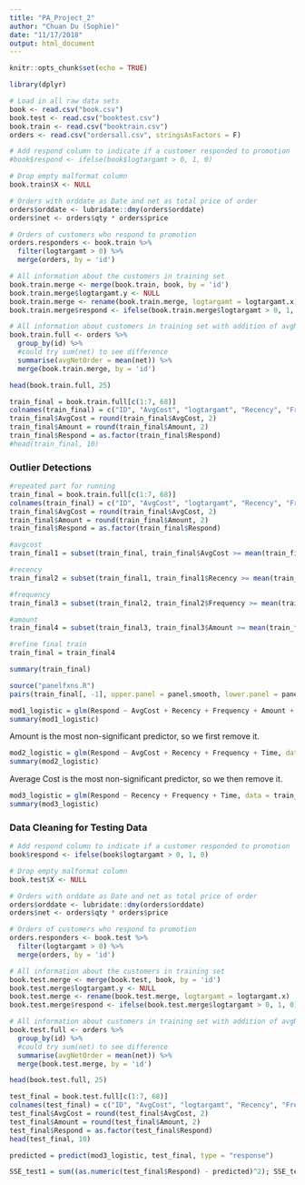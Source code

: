 ```yaml
---
title: "PA_Project_2"
author: "Chuan Du (Sophie)"
date: "11/17/2018"
output: html_document
---
```


```r
knitr::opts_chunk$set(echo = TRUE)
```

```r
library(dplyr)
```

```r
# Load in all raw data sets
book <- read.csv("book.csv")
book.test <- read.csv("booktest.csv")
book.train <- read.csv("booktrain.csv")
orders <- read.csv("ordersall.csv", stringsAsFactors = F)
```

```r
# Add respond column to indicate if a customer responded to promotion
#book$respond <- ifelse(book$logtargamt > 0, 1, 0)

# Drop empty malformat column
book.train$X <- NULL

# Orders with orddate as Date and net as total price of order
orders$orddate <- lubridate::dmy(orders$orddate)
orders$net <- orders$qty * orders$price

# Orders of customers who respond to promotion
orders.responders <- book.train %>% 
  filter(logtargamt > 0) %>%
  merge(orders, by = 'id')

# All information about the customers in training set
book.train.merge <- merge(book.train, book, by = 'id')
book.train.merge$logtargamt.y <- NULL
book.train.merge <- rename(book.train.merge, logtargamt = logtargamt.x)
book.train.merge$respond <- ifelse(book.train.merge$logtargamt > 0, 1, 0)

# All information about customers in training set with addition of avgNetOrder
book.train.full <- orders %>% 
  group_by(id) %>% 
  #could try sum(net) to see difference
  summarise(avgNetOrder = mean(net)) %>%
  merge(book.train.merge, by = 'id')
```

```r
head(book.train.full, 25)
```

```r
train_final = book.train.full[c(1:7, 68)]
colnames(train_final) = c("ID", "AvgCost", "logtargamt", "Recency", "Frequency", "Amount", "Time", "Respond")
train_final$AvgCost = round(train_final$AvgCost, 2)
train_final$Amount = round(train_final$Amount, 2)
train_final$Respond = as.factor(train_final$Respond)
#head(train_final, 10)
```

### Outlier Detections

```r
#repeated part for running
train_final = book.train.full[c(1:7, 68)]
colnames(train_final) = c("ID", "AvgCost", "logtargamt", "Recency", "Frequency", "Amount", "Time", "Respond")
train_final$AvgCost = round(train_final$AvgCost, 2)
train_final$Amount = round(train_final$Amount, 2)
train_final$Respond = as.factor(train_final$Respond)

#avgcost
train_final1 = subset(train_final, train_final$AvgCost >= mean(train_final$AvgCost) - 3*sd(train_final$AvgCost) & train_final$AvgCost <= mean(train_final$AvgCost) +3*sd(train_final$AvgCost))

#recency
train_final2 = subset(train_final1, train_final1$Recency >= mean(train_final1$Recency) - 3*sd(train_final1$Recency) & train_final1$Recency <= mean(train_final1$Recency) +3*sd(train_final1$Recency))

#frequency
train_final3 = subset(train_final2, train_final2$Frequency >= mean(train_final2$Frequency) - 3*sd(train_final2$Frequency) & train_final2$Frequency <= mean(train_final2$Frequency) +3*sd(train_final2$Frequency))

#amount
train_final4 = subset(train_final3, train_final3$Amount >= mean(train_final3$Amount) - 3*sd(train_final3$Amount) & train_final3$Amount <= mean(train_final3$Amount) +3*sd(train_final3$Amount))

#refine final train
train_final = train_final4
```

```r
summary(train_final) 
```


```r
source("panelfxns.R")
pairs(train_final[, -1], upper.panel = panel.smooth, lower.panel = panel.cor, cex.labels=1.3)
```

```r
mod1_logistic = glm(Respond ~ AvgCost + Recency + Frequency + Amount + Time, data = train_final, family = binomial)
summary(mod1_logistic)
```

Amount is the most non-significant predictor, so we first remove it.

```r
mod2_logistic = glm(Respond ~ AvgCost + Recency + Frequency + Time, data = train_final, family = binomial)
summary(mod2_logistic)
```

Average Cost is the most non-significant predictor, so we then remove it.

```r
mod3_logistic = glm(Respond ~ Recency + Frequency + Time, data = train_final, family = binomial)
summary(mod3_logistic)
```



### Data Cleaning for Testing Data


```r
# Add respond column to indicate if a customer responded to promotion
book$respond <- ifelse(book$logtargamt > 0, 1, 0)

# Drop empty malformat column
book.test$X <- NULL

# Orders with orddate as Date and net as total price of order
orders$orddate <- lubridate::dmy(orders$orddate)
orders$net <- orders$qty * orders$price

# Orders of customers who respond to promotion
orders.responders <- book.test %>% 
  filter(logtargamt > 0) %>%
  merge(orders, by = 'id')

# All information about the customers in training set
book.test.merge <- merge(book.test, book, by = 'id')
book.test.merge$logtargamt.y <- NULL
book.test.merge <- rename(book.test.merge, logtargamt = logtargamt.x)
book.test.merge$respond <- ifelse(book.test.merge$logtargamt > 0, 1, 0)

# All information about customers in training set with addition of avgNetOrder
book.test.full <- orders %>% 
  group_by(id) %>% 
  #could try sum(net) to see difference
  summarise(avgNetOrder = mean(net)) %>%
  merge(book.test.merge, by = 'id')
```

```r
head(book.test.full, 25)
```

```r
test_final = book.test.full[c(1:7, 68)]
colnames(test_final) = c("ID", "AvgCost", "logtargamt", "Recency", "Frequency", "Amount", "Time", "Respond")
test_final$AvgCost = round(test_final$AvgCost, 2)
test_final$Amount = round(test_final$Amount, 2)
test_final$Respond = as.factor(test_final$Respond)
head(test_final, 10)
```

```r
predicted = predict(mod3_logistic, test_final, type = "response")
```

```r
SSE_test1 = sum((as.numeric(test_final$Respond) - predicted)^2); SSE_test1
```









